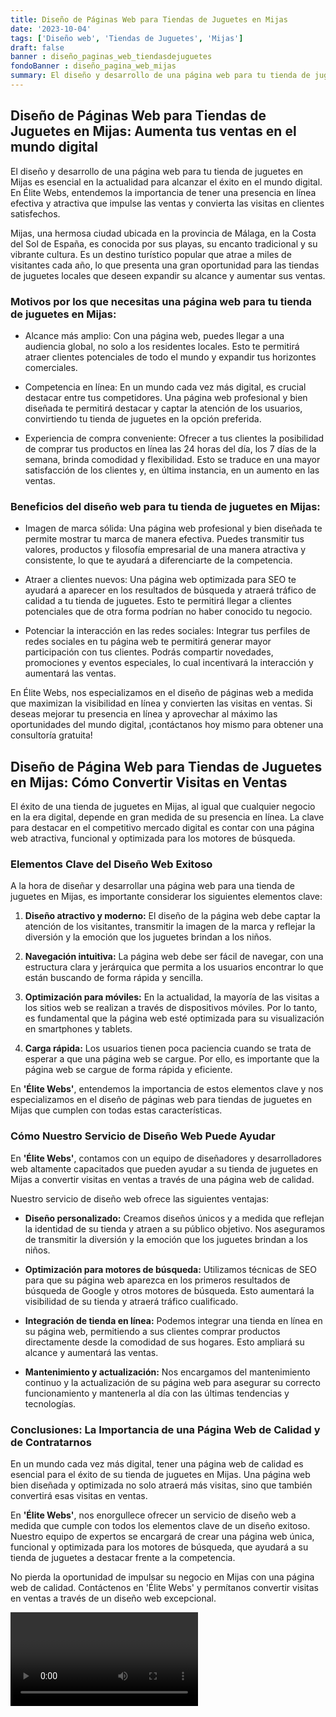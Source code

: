 ```yaml
---
title: Diseño de Páginas Web para Tiendas de Juguetes en Mijas
date: '2023-10-04'
tags: ['Diseño web', 'Tiendas de Juguetes', 'Mijas']
draft: false
banner : diseño_paginas_web_tiendasdejuguetes
fondoBanner : diseño_pagina_web_mijas
summary: El diseño y desarrollo de una página web para tu tienda de juguetes en Mijas es esencial en la actualidad para alcanzar el éxito en el mundo digital. En Élite Webs, entendemos la importancia de tener una presencia en línea efectiva y atractiva que impulse las ventas y convierta las visitas en clientes satisfechos.
---
```


## Diseño de Páginas Web para Tiendas de Juguetes en Mijas: Aumenta tus ventas en el mundo digital

El diseño y desarrollo de una página web para tu tienda de juguetes en Mijas es esencial en la actualidad para alcanzar el éxito en el mundo digital. En Élite Webs, entendemos la importancia de tener una presencia en línea efectiva y atractiva que impulse las ventas y convierta las visitas en clientes satisfechos.

Mijas, una hermosa ciudad ubicada en la provincia de Málaga, en la Costa del Sol de España, es conocida por sus playas, su encanto tradicional y su vibrante cultura. Es un destino turístico popular que atrae a miles de visitantes cada año, lo que presenta una gran oportunidad para las tiendas de juguetes locales que deseen expandir su alcance y aumentar sus ventas.

### Motivos por los que necesitas una página web para tu tienda de juguetes en Mijas:

- Alcance más amplio: Con una página web, puedes llegar a una audiencia global, no solo a los residentes locales. Esto te permitirá atraer clientes potenciales de todo el mundo y expandir tus horizontes comerciales.

- Competencia en línea: En un mundo cada vez más digital, es crucial destacar entre tus competidores. Una página web profesional y bien diseñada te permitirá destacar y captar la atención de los usuarios, convirtiendo tu tienda de juguetes en la opción preferida.

- Experiencia de compra conveniente: Ofrecer a tus clientes la posibilidad de comprar tus productos en línea las 24 horas del día, los 7 días de la semana, brinda comodidad y flexibilidad. Esto se traduce en una mayor satisfacción de los clientes y, en última instancia, en un aumento en las ventas.

### Beneficios del diseño web para tu tienda de juguetes en Mijas:

- Imagen de marca sólida: Una página web profesional y bien diseñada te permite mostrar tu marca de manera efectiva. Puedes transmitir tus valores, productos y filosofía empresarial de una manera atractiva y consistente, lo que te ayudará a diferenciarte de la competencia.

- Atraer a clientes nuevos: Una página web optimizada para SEO te ayudará a aparecer en los resultados de búsqueda y atraerá tráfico de calidad a tu tienda de juguetes. Esto te permitirá llegar a clientes potenciales que de otra forma podrían no haber conocido tu negocio.

- Potenciar la interacción en las redes sociales: Integrar tus perfiles de redes sociales en tu página web te permitirá generar mayor participación con tus clientes. Podrás compartir novedades, promociones y eventos especiales, lo cual incentivará la interacción y aumentará las ventas.

En Élite Webs, nos especializamos en el diseño de páginas web a medida que maximizan la visibilidad en línea y convierten las visitas en ventas. Si deseas mejorar tu presencia en línea y aprovechar al máximo las oportunidades del mundo digital, ¡contáctanos hoy mismo para obtener una consultoría gratuita!

<GifSeo />

<Cta />

## **Diseño de Página Web para Tiendas de Juguetes en Mijas: Cómo Convertir Visitas en Ventas**

El éxito de una tienda de juguetes en Mijas, al igual que cualquier negocio en la era digital, depende en gran medida de su presencia en línea. La clave para destacar en el competitivo mercado digital es contar con una página web atractiva, funcional y optimizada para los motores de búsqueda.

### **Elementos Clave del Diseño Web Exitoso**

A la hora de diseñar y desarrollar una página web para una tienda de juguetes en Mijas, es importante considerar los siguientes elementos clave:

1. **Diseño atractivo y moderno:** El diseño de la página web debe captar la atención de los visitantes, transmitir la imagen de la marca y reflejar la diversión y la emoción que los juguetes brindan a los niños.

2. **Navegación intuitiva:** La página web debe ser fácil de navegar, con una estructura clara y jerárquica que permita a los usuarios encontrar lo que están buscando de forma rápida y sencilla.

3. **Optimización para móviles:** En la actualidad, la mayoría de las visitas a los sitios web se realizan a través de dispositivos móviles. Por lo tanto, es fundamental que la página web esté optimizada para su visualización en smartphones y tablets.

4. **Carga rápida:** Los usuarios tienen poca paciencia cuando se trata de esperar a que una página web se cargue. Por ello, es importante que la página web se cargue de forma rápida y eficiente.

En **'Élite Webs'**, entendemos la importancia de estos elementos clave y nos especializamos en el diseño de páginas web para tiendas de juguetes en Mijas que cumplen con todas estas características.

### **Cómo Nuestro Servicio de Diseño Web Puede Ayudar**

En **'Élite Webs'**, contamos con un equipo de diseñadores y desarrolladores web altamente capacitados que pueden ayudar a su tienda de juguetes en Mijas a convertir visitas en ventas a través de una página web de calidad.

Nuestro servicio de diseño web ofrece las siguientes ventajas:

- **Diseño personalizado:** Creamos diseños únicos y a medida que reflejan la identidad de su tienda y atraen a su público objetivo. Nos aseguramos de transmitir la diversión y la emoción que los juguetes brindan a los niños.

- **Optimización para motores de búsqueda:** Utilizamos técnicas de SEO para que su página web aparezca en los primeros resultados de búsqueda de Google y otros motores de búsqueda. Esto aumentará la visibilidad de su tienda y atraerá tráfico cualificado.

- **Integración de tienda en línea:** Podemos integrar una tienda en línea en su página web, permitiendo a sus clientes comprar productos directamente desde la comodidad de sus hogares. Esto ampliará su alcance y aumentará las ventas.

- **Mantenimiento y actualización:** Nos encargamos del mantenimiento continuo y la actualización de su página web para asegurar su correcto funcionamiento y mantenerla al día con las últimas tendencias y tecnologías.

### **Conclusiones: La Importancia de una Página Web de Calidad y de Contratarnos**

En un mundo cada vez más digital, tener una página web de calidad es esencial para el éxito de su tienda de juguetes en Mijas. Una página web bien diseñada y optimizada no solo atraerá más visitas, sino que también convertirá esas visitas en ventas.

En **'Élite Webs'**, nos enorgullece ofrecer un servicio de diseño web a medida que cumple con todos los elementos clave de un diseño exitoso. Nuestro equipo de expertos se encargará de crear una página web única, funcional y optimizada para los motores de búsqueda, que ayudará a su tienda de juguetes a destacar frente a la competencia.

No pierda la oportunidad de impulsar su negocio en Mijas con una página web de calidad. Contáctenos en 'Élite Webs' y permítanos convertir visitas en ventas a través de un diseño web excepcional.

<Video />

<CtaBot job='Tiendas de Juguetes' city='Mijas'/>

<Gmaps query='Mijas+españa+maps' />